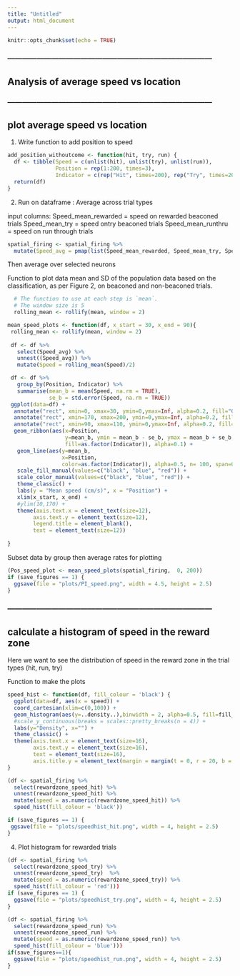 ```yaml
---
title: "Untitled"
output: html_document
---
```


```r
knitr::opts_chunk$set(echo = TRUE)
```



### ------------------------------------------------------------------------------------ ###

## Analysis of average speed vs location 

### ------------------------------------------------------------------------------------ ###

## plot average speed vs location 

1. Write function to add position to speed
```r
add_position_withoutcome <- function(hit, try, run) {
  df <- tibble(Speed = c(unlist(hit), unlist(try), unlist(run)), 
               Position = rep(1:200, times=3), 
               Indicator = c(rep("Hit", times=200), rep("Try", times=200), rep("Run", times=200)))
  return(df)
}
```

2. Run on dataframe : Average across trial types

input columns: 
Speed_mean_rewarded = speed on rewarded beaconed trials
Speed_mean_try =  speed ontry beaconed trials
Speed_mean_runthru = speed on run through trials
```r
spatial_firing <- spatial_firing %>%
  mutate(Speed_avg = pmap(list(Speed_mean_rewarded, Speed_mean_try, Speed_mean_run), add_position_withoutcome))
```

Then average over selected neurons 

Function to plot data mean and SD of the population data based on the classification, as per Figure 2, on beaconed and non-beaconed trials.

```r
  # The function to use at each step is `mean`.
  # The window size is 5
  rolling_mean <- rollify(mean, window = 2)

```

```r
mean_speed_plots <- function(df, x_start = 30, x_end = 90){
 rolling_mean <- rollify(mean, window = 2)
 
 df <- df %>%
   select(Speed_avg) %>%
   unnest((Speed_avg)) %>%
   mutate(Speed = rolling_mean(Speed)/2)

 df <- df %>%
   group_by(Position, Indicator) %>%
   summarise(mean_b = mean(Speed, na.rm = TRUE),
             se_b = std.error(Speed, na.rm = TRUE))
 ggplot(data=df) +
  annotate("rect", xmin=0, xmax=30, ymin=0,ymax=Inf, alpha=0.2, fill="Grey60") +
  annotate("rect", xmin=170, xmax=200, ymin=0,ymax=Inf, alpha=0.2, fill="Grey60") +
  annotate("rect", xmin=90, xmax=110, ymin=0,ymax=Inf, alpha=0.2, fill="Chartreuse4") +
  geom_ribbon(aes(x=Position, 
                  y=mean_b, ymin = mean_b - se_b, ymax = mean_b + se_b, 
                  fill=as.factor(Indicator)), alpha=0.1) +
   geom_line(aes(y=mean_b, 
                 x=Position, 
                 color=as.factor(Indicator)), alpha=0.5, n= 100, span=0.2) +
   scale_fill_manual(values=c("black", "blue", "red")) +
   scale_color_manual(values=c("black", "blue", "red")) +
   theme_classic() +
   labs(y = "Mean speed (cm/s)", x = "Position") +
   xlim(x_start, x_end) +
   #ylim(10,170) +
   theme(axis.text.x = element_text(size=12),
        axis.text.y = element_text(size=12),
        legend.title = element_blank(),
        text = element_text(size=12))
 
}
```


Subset data by group then average rates for plotting          
```r
(Pos_speed_plot <- mean_speed_plots(spatial_firing,  0, 200))
if (save_figures == 1) {
  ggsave(file = "plots/PI_speed.png", width = 4.5, height = 2.5)
}
```



### ------------------------------------------------------------------------------------ ###

## calculate a histogram of speed in the reward zone

Here we want to see the distribution of speed in the reward zone in the trial types (hit, run, try)

Function to make the plots
```r
speed_hist <- function(df, fill_colour = 'black') {
  ggplot(data=df, aes(x = speed)) +
  coord_cartesian(xlim=c(0,100)) +
  geom_histogram(aes(y=..density..),binwidth = 2, alpha=0.5, fill=fill_colour) +
  #scale_y_continuous(breaks = scales::pretty_breaks(n = 4)) +
  labs(y="Density", x="") +
  theme_classic() +
  theme(axis.text.x = element_text(size=16),
        axis.text.y = element_text(size=16),
        text = element_text(size=16), 
        axis.title.y = element_text(margin = margin(t = 0, r = 20, b = 0, l = 0)))
}
```



```r
(df <- spatial_firing %>%
  select(rewardzone_speed_hit) %>%
  unnest(rewardzone_speed_hit) %>%
  mutate(speed = as.numeric(rewardzone_speed_hit)) %>%
  speed_hist(fill_colour = 'black'))

if (save_figures == 1) {
 ggsave(file = "plots/speedhist_hit.png", width = 4, height = 2.5) 
}
```


4. Plot histogram for rewarded trials

```r
(df <- spatial_firing %>%
  select(rewardzone_speed_try) %>%
  unnest(rewardzone_speed_try)  %>%
  mutate(speed = as.numeric(rewardzone_speed_try)) %>%
  speed_hist(fill_colour = 'red')))
if (save_figures == 1) {
  ggsave(file = "plots/speedhist_try.png", width = 4, height = 2.5)
}
```



```r
(df <- spatial_firing %>%
  select(rewardzone_speed_run) %>%
  unnest(rewardzone_speed_run) %>%
  mutate(speed = as.numeric(rewardzone_speed_run)) %>%
  speed_hist(fill_colour = 'blue')))
if(save_figures==1){
  ggsave(file = "plots/speedhist_run.png", width = 4, height = 2.5)
}
```




